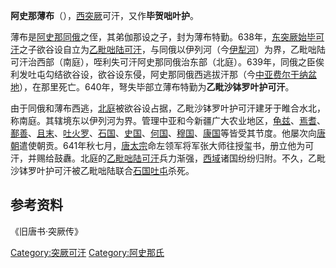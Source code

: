 '''阿史那薄布'''（{{bd||？|641年|catIdx=A}}），[[西突厥|西突厥]]可汗，又作'''毕贺咄叶护'''。

薄布是[[阿史那同俄|阿史那同俄]]之侄，其弟伽那设之子，封为薄布特勤。638年，[[东突厥|东突厥]][[始毕可汗|始毕可汗]]之子欲谷设自立为[[乙毗咄陆可汗|乙毗咄陆可汗]]，与同俄以伊列河（今[[伊犁河|伊犁河]]）为界，乙毗咄陆可汗治西部（南庭），咥利失可汗阿史那同俄治东部（北庭）。639年，同俄之臣俟利发吐屯勾结欲谷设，欲谷设东侵，阿史那同俄西逃拔汗那（今[[中亚|中亚]][[费尔干纳盆地|费尔干纳盆地]]），在那里死亡。640年，弩失毕部立薄布特勤为'''乙毗沙钵罗叶护可汗'''。

由于同俄和薄布西逃，[[北庭|北庭]]被欲谷设占据，乙毗沙钵罗叶护可汗建牙于睢合水北，称南庭。其辖境东以伊列河为界。管理中亚和今新疆广大农业地区，[[龟兹|龟兹]]、[[焉耆|焉耆]]、[[鄯善|鄯善]]、[[且末|且末]]、[[吐火罗|吐火罗]]、[[石国|石国]]、[[史国|史国]]、[[何国|何国]]、[[穆国|穆国]]、[[康国|康国]]等皆受其节度。他屡次向[[唐朝|唐朝]]遣使朝贡。641年秋七月，[[唐太宗|唐太宗]]命左领军将军张大师往授玺书，册立他为可汗，并赐给鼓纛。北庭的[[乙毗咄陆可汗|乙毗咄陆可汗]]兵力渐强，[[西域|西域]]诸国纷纷归附。不久，乙毗沙钵罗叶护可汗被乙毗咄陆联合[[石国|石国]][[吐屯|吐屯]]杀死。

== 参考资料 ==

《旧唐书·突厥传》

{{start box}}
{{s-before|[[阿史那同俄|阿史那同俄]]}}
{{s-title|[[西突厥|西突厥]][[可汗|可汗]]|639年—641年}}
{{s-after|[[乙毗咄陆可汗|乙毗咄陆可汗]]}}
{{end box}}

{{西突厥可汗}}

[[Category:突厥可汗|Category:突厥可汗]]
[[Category:阿史那氏|Category:阿史那氏]]